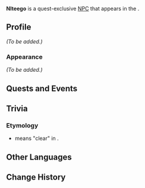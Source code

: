 {{Meta
<!-- Remove this template after adding the missing info -->
|missing_NPC_profile  = yes
<!--
|missing_NPC_idle     = yes
|missing_NPC_dialogue = yes
-->
}}
{{Character Infobox
|type             = Quest NPC
|image            = NPC Nlteego.png
|realname         = <!-- Optional, if different from in-game name -->
|deceased         = <!-- Past (for deceased prior to events of the game) or free response -->
|region           = Natlan<!-- Character's home/main nation -->
|location         = Natlan<!-- Nation where you can find the character in the game -->
|affiliation      = Masters of the Night-Wind
|title            = 

|ancestry         = <!-- Clan/family -->
|father           = 
|mother           = 
|spouse           = 
|sibling          = 
|child            = 
|relative         = 

|voiceEN          = 
|voiceCN          = 
|voiceJP          = 
|voiceKR          = 
}}
'''Nlteego''' is a quest-exclusive [[NPC]] that appears in the {{Quest|A New Pilgrimage}}.
<!--
==Location==
{{subst:#tag:gallery|
NPC Location {{subst:#titleparts:{{subst:PAGENAME}}}}.png{{subst:!}}{{subst:#titleparts:{{subst:PAGENAME}}}}'s location
NPC Location {{subst:#titleparts:{{subst:PAGENAME}}}} Context.png{{subst:!}}Additional context
}}
-->
==Profile==
<!--Detailed story/lore information goes here.-->
''(To be added.)''

===Appearance===
<!--Keep appearance section short and concise. Limit to 2 paragraphs with 3-4 sentences each.-->
''(To be added.)''

==Quests and Events==
{{Quests and Events}}
<!--
==Idle Quotes==
{{Dialogue Start}}
:{{DIcon|Idle}} {{Tx}}
::{{A|VO {{subst:#titleparts:{{subst:PAGENAME}}}} 01.ogg}} "{{Tx}}"
{{Dialogue End}}

==Dialogue==
{{Dialogue Start}}
:'''{{subst:#titleparts:{{subst:PAGENAME}}}}:''' 
:{{DIcon}}
{{Dialogue End}}

==Event Dialogue==
===Event Name===
{{Dialogue Start}}
:'''{{subst:#titleparts:{{subst:PAGENAME}}}}:'''
{{Dialogue End}}
-->
==Trivia==
===Etymology===
*{{wt|nłtʼéégo|Nłtʼéégo}} means "clear" in {{w|Western Apache language|Western Apache}}.
==Other Languages==
{{Other Languages|default_hidden=1
|en       = Nlteego
|zhs      = 恩铁戈
|zhs_rm   = Ēntiěgē
|zht      = 恩鐵戈
|zht_rm   = Ēntiěgē
|ja       = エンテレゴ
|ja_rm    = Enterego
|ko       = 엔테고
|es       = Nlt'eego
|fr       = Nlteego
|ru       = Нлтиго
|th       = Nlteego
|vi       = Nlteego
|de       = Nlteego
|id       = Nlteego
|pt       = Entehca
|tr       = Nlteego
|it       = Nlteego
}}

==Change History==
{{Change History|5.3}}
<!--
==References==
{{Reflist}}
-->
